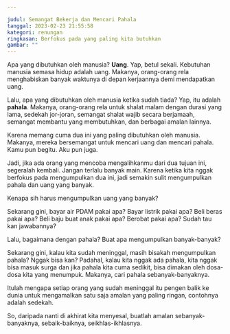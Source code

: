 ```yaml
---

judul: Semangat Bekerja dan Mencari Pahala
tanggal: 2023-02-23 21:55:58
kategori: renungan
ringkasan: Berfokus pada yang paling kita butuhkan
gambar: ""
---
```


Apa yang dibutuhkan oleh manusia? **Uang**. Yap, betul sekali. Kebutuhan manusia semasa hidup adalah uang. Makanya, orang-orang rela menghabiskan banyak waktunya di depan kerjaannya demi mendapatkan uang.

Lalu, apa yang dibutuhkan oleh manusia ketika sudah tiada? Yap, itu adalah **pahala**. Makanya, orang-orang rela untuk shalat malam dengan durasi yang lama, sedekah jor-joran, semangat shalat wajib secara berjamaah, semangat membantu yang membutuhkan, dan berbagai amalan lainnya.

Karena memang cuma dua ini yang paling dibutuhkan oleh manusia. Makanya, mereka bersemangat untuk mencari uang dan mencari pahala. Kamu pun begitu. Aku pun juga.

Jadi, jika ada orang yang mencoba mengalihkanmu dari dua tujuan ini, segeralah kembali. Jangan terlalu banyak main. Karena ketika kita nggak berfokus pada mengumpulkan dua ini, jadi semakin sulit mengumpulkan pahala dan uang yang banyak.

Kenapa sih harus mengumpulkan uang yang banyak?

Sekarang gini, bayar air PDAM pakai apa? Bayar listrik pakai apa? Beli beras pakai apa? Beli baju buat anak pakai apa? Berobat pakai apa? Sudah tau kan jawabannya?

Lalu, bagaimana dengan pahala? Buat apa mengumpulkan banyak-banyak?

Sekarang gini, kalau kita sudah meninggal, masih bisakah mengumpulkan pahala? Nggak bisa kan? Padahal, kalau kita nggak ada pahala, kita nggak bisa masuk surga dan jika pahala kita cuma sedikit, bisa dimakan oleh dosa-dosa kita yang menumpuk. Makanya, cari pahala sebanyak-banyaknya.

Itulah mengapa setiap orang yang sudah meninggal itu pengen balik ke dunia untuk mengamalkan satu saja amalan yang paling ringan, contohnya adalah sedekah.

So, daripada nanti di akhirat kita menyesal, buatlah amalan sebanyak-banyaknya, sebaik-baiknya, seikhlas-ikhlasnya.
